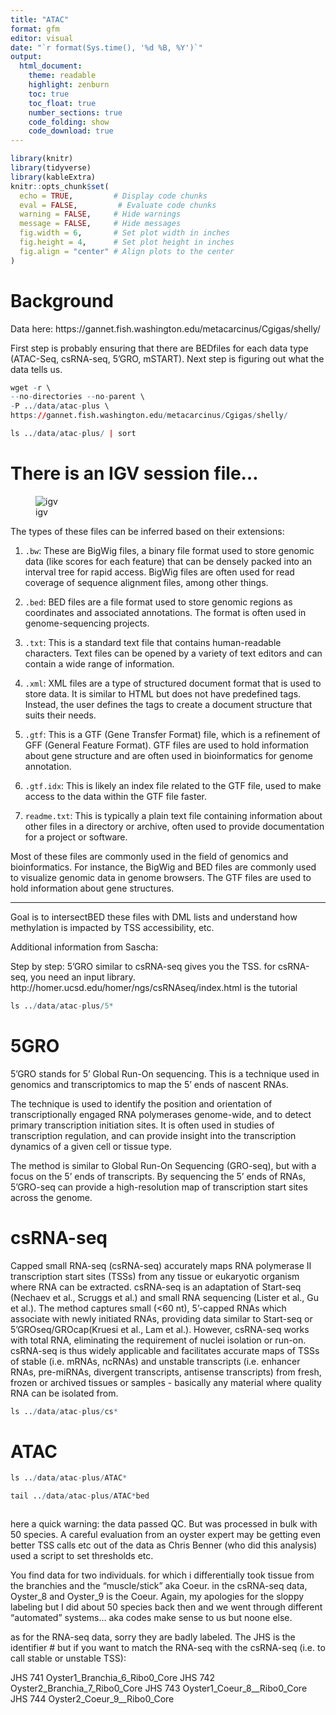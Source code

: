 ```yaml
---
title: "ATAC"
format: gfm
editor: visual
date: "`r format(Sys.time(), '%d %B, %Y')`"  
output: 
  html_document:
    theme: readable
    highlight: zenburn
    toc: true
    toc_float: true
    number_sections: true
    code_folding: show
    code_download: true
---
```



```r
library(knitr)
library(tidyverse)
library(kableExtra)
knitr::opts_chunk$set(
  echo = TRUE,         # Display code chunks
  eval = FALSE,         # Evaluate code chunks
  warning = FALSE,     # Hide warnings
  message = FALSE,     # Hide messages
  fig.width = 6,       # Set plot width in inches
  fig.height = 4,      # Set plot height in inches
  fig.align = "center" # Align plots to the center
)
```

# Background

Data here: https://gannet.fish.washington.edu/metacarcinus/Cgigas/shelly/


First step is probably ensuring that there are BEDfiles for each data type (ATAC-Seq, csRNA-seq, 5'GRO, mSTART).
Next step is figuring out what the data tells us.

```r
wget -r \
--no-directories --no-parent \
-P ../data/atac-plus \
https://gannet.fish.washington.edu/metacarcinus/Cgigas/shelly/
```

```r
ls ../data/atac-plus/ | sort
```  

# There is an IGV session file...

![igv](http://gannet.fish.washington.edu/seashell/snaps/Monosnap_IGV_-_Session_Userssr320DocumentsGitHubnb-2023Cgigasdataatac-plus20200526_Cgigas_epi_compare.xml_2023-06-13_21-27-28.png)

The types of these files can be inferred based on their extensions:

1. `.bw`: These are BigWig files, a binary file format used to store genomic data (like scores for each feature) that can be densely packed into an interval tree for rapid access. BigWig files are often used for read coverage of sequence alignment files, among other things.

2. `.bed`: BED files are a file format used to store genomic regions as coordinates and associated annotations. The format is often used in genome-sequencing projects.

3. `.txt`: This is a standard text file that contains human-readable characters. Text files can be opened by a variety of text editors and can contain a wide range of information.

4. `.xml`: XML files are a type of structured document format that is used to store data. It is similar to HTML but does not have predefined tags. Instead, the user defines the tags to create a document structure that suits their needs.

5. `.gtf`: This is a GTF (Gene Transfer Format) file, which is a refinement of GFF (General Feature Format). GTF files are used to hold information about gene structure and are often used in bioinformatics for genome annotation.

6. `.gtf.idx`: This is likely an index file related to the GTF file, used to make access to the data within the GTF file faster.

8. `readme.txt`: This is typically a plain text file containing information about other files in a directory or archive, often used to provide documentation for a project or software.

Most of these files are commonly used in the field of genomics and bioinformatics. For instance, the BigWig and BED files are commonly used to visualize genomic data in genome browsers. The GTF files are used to hold information about gene structures.

---

Goal is to intersectBED these files with DML lists and understand how methylation is impacted by TSS accessibility, etc.

Additional information from Sascha:

Step by step:
5'GRO similar to csRNA-seq gives you the TSS. for csRNA-seq, you need an input library.
http://homer.ucsd.edu/homer/ngs/csRNAseq/index.html is the tutorial

```r
ls ../data/atac-plus/5*
```  
# 5GRO 

5'GRO stands for 5' Global Run-On sequencing. This is a technique used in genomics and transcriptomics to map the 5' ends of nascent RNAs.

The technique is used to identify the position and orientation of transcriptionally engaged RNA polymerases genome-wide, and to detect primary transcription initiation sites. It is often used in studies of transcription regulation, and can provide insight into the transcription dynamics of a given cell or tissue type.

The method is similar to Global Run-On Sequencing (GRO-seq), but with a focus on the 5' ends of transcripts. By sequencing the 5' ends of RNAs, 5'GRO-seq can provide a high-resolution map of transcription start sites across the genome.


# csRNA-seq

Capped small RNA-seq (csRNA-seq) accurately maps RNA polymerase II transcription start sites (TSSs) from any tissue or eukaryotic organism where RNA can be extracted. csRNA-seq is an adaptation of Start-seq (Nechaev et al., Scruggs et al.) and small RNA sequencing (Lister et al., Gu et al.). The method captures small (<60 nt), 5'-capped RNAs which associate with newly initiated RNAs, providing data similar to Start-seq or 5'GROseq/GROcap(Kruesi et al., Lam et al.). However, csRNA-seq works with total RNA, eliminating the requirement of nuclei isolation or run-on. csRNA-seq is thus widely applicable and facilitates accurate maps of TSSs of stable (i.e. mRNAs, ncRNAs) and unstable transcripts (i.e. enhancer RNAs, pre-miRNAs, divergent transcripts, antisense transcripts) from fresh, frozen or archived tissues or samples - basically any material where quality RNA can be isolated from.

```r
ls ../data/atac-plus/cs*
```  


# ATAC 

```r
ls ../data/atac-plus/ATAC*
```  
```r
tail ../data/atac-plus/ATAC*bed
```

```r

```  





here a quick warning: the data passed QC. But was processed in bulk with 50 species. A careful evaluation from an oyster expert may be getting even better TSS calls etc out of the data as Chris Benner (who did this analysis) used a script to set thresholds etc.

You find data for two individuals. for which i differentially took tissue from the branchies and the "muscle/stick" aka Coeur.
in the csRNA-seq data, Oyster_8 and Oyster_9 is the Coeur. Again, my apologies for the sloppy labeling but I did about 50 species back then and we went through different "automated" systems... aka codes make sense to us but noone else.

as for the RNA-seq data, sorry they are badly labeled. The JHS is the identifier # but if you want to match the RNA-seq with the csRNA-seq (i.e. to call stable or unstable TSS):

JHS 741	Oyster1_Branchia_6_Ribo0_Core
JHS 742	Oyster2_Branchia_7_Ribo0_Core
JHS 743	Oyster1_Coeur_8__Ribo0_Core
JHS 744	Oyster2_Coeur_9__Ribo0_Core
